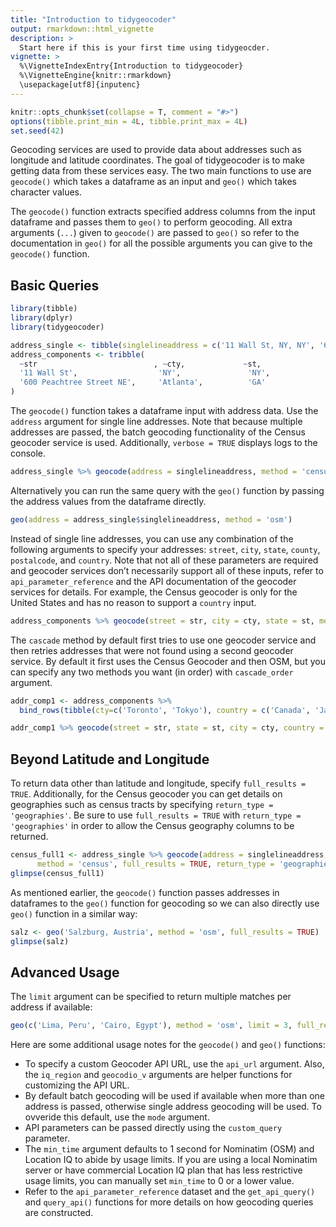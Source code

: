 ```yaml
---
title: "Introduction to tidygeocoder"
output: rmarkdown::html_vignette
description: >
  Start here if this is your first time using tidygeocder.
vignette: >
  %\VignetteIndexEntry{Introduction to tidygeocoder}
  %\VignetteEngine{knitr::rmarkdown}
  \usepackage[utf8]{inputenc}
---
```


```r
knitr::opts_chunk$set(collapse = T, comment = "#>")
options(tibble.print_min = 4L, tibble.print_max = 4L)
set.seed(42)
```

Geocoding services are used to provide data about addresses such as longitude and latitude coordinates. The goal of tidygeocoder is to make getting data from these services easy. The two main functions to use are `geocode()` which takes a dataframe as an input and `geo()` which takes character values.

The `geocode()` function extracts specified address columns from the input dataframe and passes them to `geo()` to perform geocoding. All extra arguments (`...`) given to `geocode()` are passed to `geo()` so refer to the documentation in `geo()` for all the possible arguments you can give to the `geocode()` function.

## Basic Queries

```r
library(tibble)
library(dplyr)
library(tidygeocoder)

address_single <- tibble(singlelineaddress = c('11 Wall St, NY, NY', '600 Peachtree Street NE, Atlanta, Georgia'))
address_components <- tribble(
  ~str                          , ~cty,             ~st,
  '11 Wall St',                  'NY',               'NY',
  '600 Peachtree Street NE',     'Atlanta',          'GA'
)
```

The `geocode()` function takes a dataframe input with address data. Use the `address` argument for single line addresses. Note that because multiple addresses are passed, the batch geocoding functionality of the Census geocoder service is used. Additionally, `verbose = TRUE` displays logs to the console.

```r
address_single %>% geocode(address = singlelineaddress, method = 'census', verbose = TRUE)
```

Alternatively you can run the same query with the `geo()` function by passing the address values from the dataframe directly.

```r
geo(address = address_single$singlelineaddress, method = 'osm')
```

Instead of single line addresses, you can use any combination of the following arguments to specify your addresses: `street`, `city`, `state`, `county`, `postalcode`, and `country`. Note that not all of these parameters are required and geocoder services don't necessarily support all of these inputs, refer to `api_parameter_reference` and the API documentation of the geocoder services for details. For example, the Census geocoder is only for the United States and has no reason to support a `country` input. 

```r
address_components %>% geocode(street = str, city = cty, state = st, method = 'census')
```

The `cascade` method by default first tries to use one geocoder service and then retries addresses that were not found using a second geocoder service. By default it first uses the Census Geocoder and then OSM, but you can specify any two methods you want (in order) with `cascade_order` argument.

```r
addr_comp1 <- address_components %>% 
  bind_rows(tibble(cty=c('Toronto', 'Tokyo'), country = c('Canada', 'Japan')))

addr_comp1 %>% geocode(street = str, state = st, city = cty, country = country, method = 'cascade')
```

## Beyond Latitude and Longitude

To return data other than latitude and longitude, specify `full_results = TRUE`. Additionally, for the Census geocoder you can get details on  geographies such as census tracts by specifying `return_type = 'geographies'`. Be sure to use `full_results = TRUE` with `return_type = 'geographies'` in order to allow the Census geography columns to be returned.

```r
census_full1 <- address_single %>% geocode(address = singlelineaddress, 
      method = 'census', full_results = TRUE, return_type = 'geographies')
glimpse(census_full1)
```

As mentioned earlier, the `geocode()` function passes addresses in dataframes to the `geo()` function for geocoding so we can also directly use `geo()` function in a similar way:

```r
salz <- geo('Salzburg, Austria', method = 'osm', full_results = TRUE)
glimpse(salz)
```

## Advanced Usage

The `limit` argument can be specified to return multiple matches per address if available:

```r
geo(c('Lima, Peru', 'Cairo, Egypt'), method = 'osm', limit = 3, full_results = TRUE)
```



Here are some additional usage notes for the `geocode()` and `geo()` functions:

* To specify a custom Geocoder API URL, use the `api_url` argument. Also, the `iq_region` and `geocodio_v` arguments are helper functions for customizing the API URL. 
* By default batch geocoding will be used if available when more than one address is passed, otherwise single address geocoding will be used. To ovveride this default, use the `mode` argument.
* API parameters can be passed directly using the `custom_query` parameter.
* The `min_time` argument defaults to 1 second for Nominatim (OSM) and Location IQ to abide by usage limits. If you are using a local Nominatim server or have commercial Location IQ plan that has less restrictive usage limits, you can manually set `min_time` to 0 or a lower value. 
* Refer to the `api_parameter_reference` dataset and the `get_api_query()` and `query_api()` functions for more details on how geocoding queries are constructed.